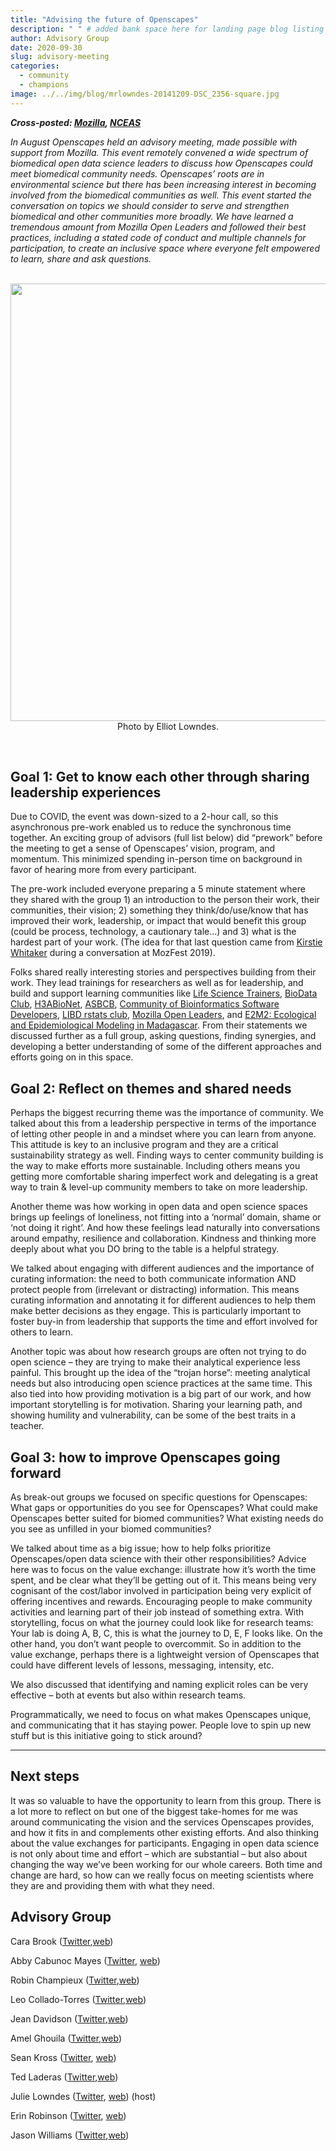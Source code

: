 ```yaml
---
title: "Advising the future of Openscapes"
description: " " # added bank space here for landing page blog listing (will print first few lines of blog if not)
author: Advisory Group
date: 2020-09-30
slug: advisory-meeting
categories:
  - community
  - champions
image: ../../img/blog/mrlowndes-20141209-DSC_2356-square.jpg
---
```


***Cross-posted: [Mozilla](https://foundation.mozilla.org/en/blog/advising-the-future-of-Openscapes/), [NCEAS](https://www.nceas.ucsb.edu/news/advising-future-openscapes)***

*In August Openscapes held an advisory meeting, made possible with support from Mozilla. This event remotely convened a wide spectrum of biomedical open data science leaders to discuss how Openscapes could meet biomedical community needs. Openscapes’ roots are in environmental science but there has been increasing interest in becoming involved from the biomedical communities as well. This event started the conversation on topics we should consider to serve and strengthen biomedical and other communities more broadly. We have learned a tremendous amount from Mozilla Open Leaders and followed their best practices, including a stated code of conduct and multiple channels for participation, to create an inclusive space where everyone felt empowered to learn, share and ask questions.* 

<br>
<center>
  <img src="/img/blog/mrlowndes-20141209-DSC_2356.jpg" width="700px"></a>
  <figcaption>Photo by Elliot Lowndes. 
</figcaption>
</center>
<br>

## Goal 1: Get to know each other through sharing leadership experiences 

Due to COVID, the event was down-sized to a 2-hour call, so this asynchronous pre-work enabled us to reduce the synchronous time together. An exciting group of advisors (full list below) did “prework” before the meeting to get a sense of Openscapes’ vision, program, and momentum. This minimized spending in-person time on background in favor of hearing more from every participant. 

The pre-work included everyone preparing a 5 minute statement where they shared with the group 1) an introduction to the person their work, their communities, their vision; 2) something they think/do/use/know that has improved their work, leadership, or impact that would benefit this group (could be process, technology, a cautionary tale...) and 3) what is the hardest part of your work. (The idea for that last question came from [Kirstie Whitaker](https://twitter.com/kirstie_j) during a conversation at MozFest 2019). 

Folks shared really interesting stories and perspectives building from their work. They lead trainings for researchers as well as for leadership, and build and support learning communities like [Life Science Trainers](https://lifescitrainers.org/),  [BioData Club](https://biodata-club.github.io/), [H3ABioNet](https://h3abionet.org/), [ASBCB](http://www.asbcb.org/index.php), [Community of Bioinformatics Software Developers](https://comunidadbioinfo.github.io/), [LIBD rstats club](http://research.libd.org/rstatsclub/#.X0kQ00l7nUI), [Mozilla Open Leaders](https://foundation.mozilla.org/en/initiatives/mozilla-open-leaders/), and [E2M2: Ecological and Epidemiological Modeling in Madagascar](http://e2m2.org/). From their statements we discussed further as a full group, asking questions, finding synergies, and developing a better understanding of some of the different approaches and efforts going on in this space. 


## Goal 2: Reflect on themes and shared needs 

Perhaps the biggest recurring theme was the importance of community. We talked about this from a leadership perspective in terms of the importance of letting other people in and a mindset where you can learn from anyone. This attitude is key to an inclusive program and they are a critical sustainability strategy as well. Finding ways to center community building is the way to make efforts more sustainable. Including others means you getting more comfortable sharing imperfect work and delegating is a great way to train & level-up community members to take on more leadership.

Another theme was how working in open data and open science spaces brings up feelings of loneliness, not fitting into a ‘normal’ domain, shame or ‘not doing it right’. And how these feelings lead naturally into conversations around empathy, resilience and collaboration. Kindness and thinking more deeply about what you DO bring to the table is a helpful strategy.

We talked about engaging with different audiences and the importance of curating information: the need to both communicate information AND protect people from (irrelevant or distracting) information. This means curating information and annotating it for different audiences to help them make better decisions as they engage. This is particularly important to foster buy-in from leadership that supports the time and effort involved for others to learn.

Another topic was about how research groups are often not trying to do open science – they are trying to make their analytical experience less painful. This brought up the idea of the “trojan horse”: meeting analytical needs but also introducing open science practices at the same time. This also tied into how providing motivation is a big part of our work, and how important storytelling is for motivation. Sharing your learning path, and showing humility and vulnerability, can be some of the best traits in a teacher. 


## Goal 3: how to improve Openscapes going forward

As break-out groups we focused on specific questions for Openscapes: What gaps or opportunities do you see for Openscapes? What could make Openscapes better suited for biomed communities? What existing needs do you see as unfilled in your biomed communities? 

We talked about time as a big issue; how to help folks prioritize Openscapes/open data science with their other responsibilities? Advice here was to focus on the value exchange: illustrate how it’s worth the time spent, and be clear what they’ll be getting out of it. This means being very cognisant of the cost/labor involved in participation being very explicit of offering incentives and rewards. Encouraging people to make community activities and learning part of their job instead of something extra. With storytelling, focus on what the journey could look like for research teams: Your lab is doing A, B, C, this is what the journey to D, E, F looks like. On the other hand, you don’t want people to overcommit. So in addition to the value exchange, perhaps there is a lightweight version of Openscapes that could have different levels of lessons, messaging, intensity, etc. 

We also discussed that identifying and naming explicit roles can be very effective – both at events but also within research teams.

Programmatically, we need to focus on what makes Openscapes unique, and communicating that it has staying power. People love to spin up new stuff but is this initiative going to stick around? 

----


## Next steps

It was so valuable to have the opportunity to learn from this group. There is a lot more to reflect on but one of the biggest take-homes for me was around communicating the vision and the services Openscapes provides, and how it fits in and complements other existing efforts. And also thinking about the value exchanges for participants. Engaging in open data science is not only about time and effort – which are substantial – but also about changing the way we’ve been working for our whole careers. Both time and change are hard, so how can we really focus on meeting scientists where they are and providing them with what they need. 


## Advisory Group

Cara Brook ([Twitter](https://twitter.com/caraebrook?lang=en),[ web](https://carabrook.github.io/))

Abby Cabunoc Mayes ([Twitter](https://twitter.com/abbycabs), [web](https://acabunoc.github.io/))

Robin Champieux ([Twitter](https://twitter.com/rchampieux?lang=en),[ web](https://tislab.org/rchampieux.html))

Leo Collado-Torres ([Twitter](https://twitter.com/fellgernon),[ web](http://lcolladotor.github.io/))

Jean Davidson ([Twitter](https://twitter.com/JeanMDavidson),[ web](https://www.linkedin.com/in/jean-davidson-9060b52/))

Amel Ghouila ([Twitter](https://twitter.com/amelghouila?lang=en),[ web](https://amelgh.github.io/))

Sean Kross ([Twitter](https://twitter.com/seankross), [web](https://seankross.com/about/))

Ted Laderas ([Twitter](https://twitter.com/tladeras),[ web](http://laderast.github.io/))

Julie Lowndes ([Twitter](https://twitter.com/juliesquid), [web](http://jules32.github.io)) (host)

Erin Robinson ([Twitter](https://twitter.com/connector_erin), [web](https://erinrobinson.net/))

Jason Williams ([Twitter](https://twitter.com/JasonWilliamsNY),[ web](https://jasonjwilliamsny.github.io/profile/))


<br>
